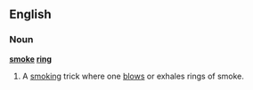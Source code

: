 ==English==
===Noun===
'''[[smoke]] [[ring]]'''
# A [[smoking]] trick where one [[blow]]s or exhales rings of smoke.